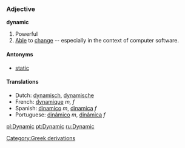 ===Adjective===
'''dynamic'''

# Powerful
# [[Able]] to [[change]] -- especially in the context of computer software.

====Antonyms====
*[[static]]

====Translations====
*Dutch: [[dynamisch]], [[dynamische]]
*French: [[dynamique]] ''m, f''
*Spanish: [[dinamico]] ''m'', [[dinamica]] ''f''
*Portuguese: [[dinâmico]] ''m'', [[dinâmica]] ''f''

[[Category:Greek derivations]]

[[pl:Dynamic]]
[[pt:Dynamic]]
[[ru:Dynamic]]